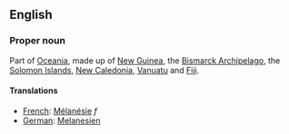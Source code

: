 ==English==

===Proper noun===

Part of [[Oceania]], made up of [[New Guinea]], the [[Bismarck Archipelago]], the [[Solomon Islands]], [[New Caledonia]], [[Vanuatu]] and [[Fiji]].

====Translations====

*[[French]]: [[Mélanésie]] ''f''
*[[German]]: [[Melanesien]]